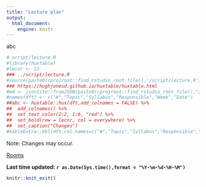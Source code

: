 ```yaml
---
title: "Lecture plan"
output:
  html_document:
    engine: knitr
---
```


abc

```r
# script/lecture.R
#library(huxtable)
#lecnr <- 13
### ../script/lecture.R
#source(paste0(rprojroot::find_rstudio_root_file(),'/script/lecture.R'))
### https://hughjonesd.github.io/huxtable/huxtable.html
#md <- jsonlite::fromJSON(paste0(rprojroot::find_rstudio_root_file(),"/data-raw/metadata.json"))
#names(dft) <- c("#","Topic","Syllabus","Responsible","Week","Date")
##abc <- huxtable::hux(dft,add_colnames = FALSE) %>% 
##	add_colnames() %>%
##	set_text_color(2:2, 1:6, "red") %>%
##	set_bold(row = lecnr, col = everywhere) %>% 
##	set_caption("Changes")
#kableExtra::kbl(dft,col.names=c("#","Topic","Syllabus","Responsible","Week","Date")) %>% kableExtra::kable_classic_2(full_width = F) %>% kableExtra::row_spec(lecnr, bold = T)
```
Note: Changes may occur. 

[Rooms](https://tp.educloud.no/hiof/timeplan/timeplan.php?&type=course&sem=24v&campus=&id[]=%C3%98KA201%2C1)

**Last time updated: `r as.Date(Sys.time(),format = "%Y-%m-%d-%H-%M")`**

```r
knitr::knit_exit()
```

